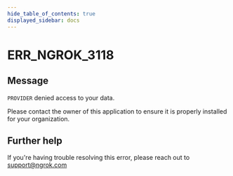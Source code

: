 ```yaml
---
hide_table_of_contents: true
displayed_sidebar: docs
---
```



# ERR_NGROK_3118

## Message

`PROVIDER` denied access to your data.

Please contact the owner of this application to ensure it is properly installed for your organization.

<ErrorDetails error="err_ngrok_3118" />

## Further help

If you're having trouble resolving this error, please reach out to [support@ngrok.com](mailto:support@ngrok.com?subject=Help%20with%20ERR_NGROK_3118)

